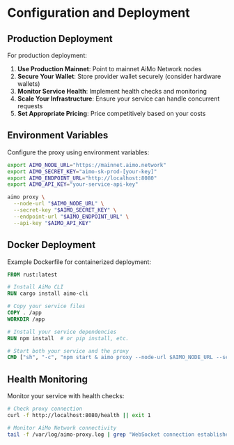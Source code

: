 # Configuration and Deployment

## Production Deployment

For production deployment:

1. **Use Production Mainnet**: Point to mainnet AiMo Network nodes
2. **Secure Your Wallet**: Store provider wallet securely (consider hardware wallets)
3. **Monitor Service Health**: Implement health checks and monitoring
4. **Scale Your Infrastructure**: Ensure your service can handle concurrent requests
5. **Set Appropriate Pricing**: Price competitively based on your costs

## Environment Variables

Configure the proxy using environment variables:

```bash
export AIMO_NODE_URL="https://mainnet.aimo.network"
export AIMO_SECRET_KEY="aimo-sk-prod-[your-key]"
export AIMO_ENDPOINT_URL="http://localhost:8080"
export AIMO_API_KEY="your-service-api-key"

aimo proxy \
  --node-url "$AIMO_NODE_URL" \
  --secret-key "$AIMO_SECRET_KEY" \
  --endpoint-url "$AIMO_ENDPOINT_URL" \
  --api-key "$AIMO_API_KEY"
```

## Docker Deployment

Example Dockerfile for containerized deployment:

```dockerfile
FROM rust:latest

# Install AiMo CLI
RUN cargo install aimo-cli

# Copy your service files
COPY . /app
WORKDIR /app

# Install your service dependencies
RUN npm install  # or pip install, etc.

# Start both your service and the proxy
CMD ["sh", "-c", "npm start & aimo proxy --node-url $AIMO_NODE_URL --secret-key $AIMO_SECRET_KEY --endpoint-url http://localhost:8080"]
```

## Health Monitoring

Monitor your service with health checks:

```bash
# Check proxy connection
curl -f http://localhost:8080/health || exit 1

# Monitor AiMo Network connectivity
tail -f /var/log/aimo-proxy.log | grep "WebSocket connection established"
```
